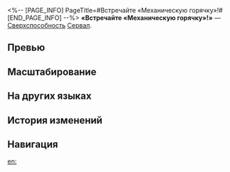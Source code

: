 <%-- [PAGE_INFO]
PageTitle=#Встречайте «Механическую горячку»!#
[END_PAGE_INFO] --%>
{{Навык Инфобокс
|Название         = Встречайте «Механическую горячку»!
|Изображение      = Навык Встречайте «Механическую горячку»!.png
|Персонаж         = Сервал
|Тип              = Сверхспособность
|Тэг              = Групповая атака
|УронСтойк        = 20
|ЭнергияГен       = 5
|Энергия          = 100
|Длительность     = 
|Описание         = Наносит всем противникам электрический урон, равный {{Цвет|Выделенный|108%—194,4%}} от силы атаки Сервал. Также увеличивает длительность наложенного на противников статуса Шок на 2 хода.
|Свойство1        = 
|Масштабирование1 = 
}}
'''«Встречайте «Механическую горячку»!»''' — [[Сверхспособность]] [[Сервал]].

==Превью==
{{Превью
|Файл = Встречайте «Механическую горячку»! Превью
}}

==Масштабирование==
{{Масштабирование навыка
|108%;115.2%;122.4%;129.6%;136.8%;144%;153%;162%;171%;180%;187.2%;194.4%;201.6%;208.8%;216%
}}

==На других языках==
{{На других языках
|en   = Here Comes the Mechanical Fever
|zhs  = 机械热潮登场！
|zht  = 機械熱潮登場！
|ja   = {{Rubi|機械|きかい}}ブーム{{Rubi|登場|とうじょう}}！
|ko   = 매커니컬 피버 등장!
|es   = ¡Fiebre Mecánica está aquí!
|fr   = Fièvre mécanique
|ru   = Встречайте «Механическую горячку»!
|th   = Here Comes the Mechanical Fever
|vi   = Trào Lưu Cơ Giới Bùng Nổ!
|de   = Hier kommt das mechanische Fieber
|id   = Here Comes the Mechanical Fever
|pt   = A Febre Mecânica Ataca
}}

==История изменений==
{{История изменений|3.5}}

==Навигация==
{{Навык Навбокс|Сервал}}

[[en:]]